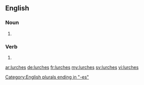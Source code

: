 ==English==

===Noun===
{{head|en|plural}}

# {{plural of|lurch|lang=en}}

===Verb===
{{head|en|verb form}}

# {{en-third-person singular of|lurch}}

[[Category:English plurals ending in "-es"]]

[[ar:lurches]]
[[de:lurches]]
[[fr:lurches]]
[[my:lurches]]
[[sv:lurches]]
[[vi:lurches]]